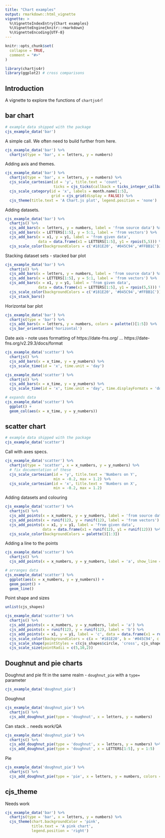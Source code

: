 ```yaml
---
title: "Chart examples"
output: rmarkdown::html_vignette
vignette: >
  %\VignetteIndexEntry{Chart examples}
  %\VignetteEngine{knitr::rmarkdown}
  %\VignetteEncoding{UTF-8}
---
```


```r
knitr::opts_chunk$set(
  collapse = TRUE,
  comment = "#>"
)
```

```r
library(chartjs4r)
library(ggplot2) # cross comparisons
```

## Introduction

A vignette to explore the functions of `chartjs4r`!

## bar chart

```r
# example data shipped with the package
cjs_example_data('bar')
```

A simple call. We often need to build further from here.

```r
cjs_example_data('bar') %>%
  chartjs(type = 'bar', x = letters, y = numbers)
```

Adding axis and themes.

```r
cjs_example_data('bar') %>%
  chartjs(type = 'bar', x = letters, y = numbers) %>% 
  cjs_scale_cartesian(id = 'y', title.text = 'count',
                      ticks = cjs_ticks(callback = ticks_integer_callback(step = 1))) %>% 
  cjs_scale_category(id = 'x', labels = month.name[1:5],
                     grid = cjs_grid(display = FALSE)) %>% 
  cjs_theme(title.text = 'A Chart.js plot', legend.position = 'none')
```

Adding datasets.

```r
cjs_example_data('bar') %>%
  chartjs() %>% 
  cjs_add_bars(x = letters, y = numbers, label = 'from source data') %>% 
  cjs_add_bars(x = LETTERS[1:5], y = 5:1, label = 'from vectors') %>% 
  cjs_add_bars(x = x1, y = y1, label = 'from given data',
               data = data.frame(x1 = LETTERS[1:5], y1 = rpois(5,5))) %>% 
  cjs_scale_color(backgroundColors = c('#181E20', '#045C94','#FFBB1C'))
```

Stacking dataset sets - stacked bar plot

```r
cjs_example_data('bar') %>%
  chartjs() %>% 
  cjs_add_bars(x = letters, y = numbers, label = 'from source data') %>% 
  cjs_add_bars(x = LETTERS[1:5], y = 5:1, label = 'from vectors') %>% 
  cjs_add_bars(x = x1, y = y1, label = 'from given data',
               data = data.frame(x1 = LETTERS[1:5], y1 = rpois(5,5))) %>% 
  cjs_scale_color(backgroundColors = c('#181E20', '#045C94','#FFBB1C')) %>% 
  cjs_stack_bars()
```

Horizontal bar plot

```r
cjs_example_data('bar') %>%
  chartjs(type = 'bar') %>% 
  cjs_add_bars(x = letters, y = numbers, colors = palette()[1:5]) %>% 
  cjs_bar_orientation('horizontal')
```

Date axis - note uses formatting of https://date-fns.org/ ... https://date-fns.org/v2.29.3/docs/format

```r
cjs_example_data('scatter') %>% 
  chartjs() %>% 
  cjs_add_bars(x = x_time, y = y_numbers) %>% 
  cjs_scale_time(id = 'x', time.unit = 'day')
```

```r
cjs_example_data('scatter') %>% 
  chartjs() %>% 
  cjs_add_bars(x = x_time, y = y_numbers) %>% 
  cjs_scale_time(id = 'x', time.unit = 'day', time.displayFormats = 'dd/MM/yyyy')
```

```r
# expands data
cjs_example_data('scatter') %>% 
  ggplot() +
  geom_col(aes(x = x_time, y = y_numbers))
```


## scatter chart

```r
# example data shipped with the package
cjs_example_data('scatter')
```

Call with axes specs.

```r
cjs_example_data('scatter') %>%
  chartjs(type = 'scatter', x = x_numbers, y = y_numbers) %>% 
  # fix documentation of these
  cjs_scale_cartesian(id = 'y', title.text = 'Numbers on Y',
                      min = -0.2, max = 1.2) %>% 
  cjs_scale_cartesian(id = 'x', title.text = 'Numbers on X',
                      min = -0.2, max = 1.2)
```

Adding datasets and colouring

```r
cjs_example_data('scatter') %>%
  chartjs() %>% 
  cjs_add_points(x = x_numbers, y = y_numbers, label = 'from source data') %>% 
  cjs_add_points(x = runif(12), y = runif(12), label = 'from vectors') %>% 
  cjs_add_points(x = x1, y = y1, label = 'from given data',
                 data = data.frame(x1 = runif(12), y1 = runif(12))) %>% 
  cjs_scale_color(backgroundColors = palette()[1:3])
```

Adding a line to the points

```r
cjs_example_data('scatter') %>%
  chartjs() %>% 
  cjs_add_points(x = x_numbers, y = y_numbers, label = 'a', show_line = TRUE)
```

```r
# arranges data
cjs_example_data('scatter') %>% 
  ggplot(aes(x = x_numbers, y = y_numbers)) +
  geom_point() +
  geom_line()
```

Point shape and sizes

```r
unlist(cjs_shapes)

cjs_example_data('scatter') %>%
  chartjs() %>% 
  cjs_add_points(x = x_numbers, y = y_numbers, label = 'a') %>% 
  cjs_add_points(x = runif(12), y = runif(12), label = 'b') %>% 
  cjs_add_points(x = x1, y = y1, label = 'c', data = data.frame(x1 = runif(12), y1 = runif(12))) %>% 
  cjs_scale_color(backgroundColors = c(a = '#181E20', b = '#045C94', c = '#FFBB1C'), match_background_and_border = T) %>% 
  cjs_scale_shape(pointStyles = c(cjs_shapes$circle, 'cross', cjs_shapes[['star']])) %>% 
  cjs_scale_size(pointRadii = c(5,10,2))
```

## Doughnut and pie charts

Doughnut and pie fit in the same realm - `doughnut_pie` with a `type=` parameter

```r
cjs_example_data('doughnut_pie')
```

Doughnut

```r
cjs_example_data('doughnut_pie') %>% 
  chartjs() %>% 
  cjs_add_doughnut_pie(type = 'doughnut', x = letters, y = numbers)
```

Can stack .. needs work/QA

```r
cjs_example_data('doughnut_pie') %>% 
  chartjs() %>% 
  cjs_add_doughnut_pie(type = 'doughnut', x = letters, y = numbers) %>% 
  cjs_add_doughnut_pie(type = 'doughnut', x = LETTERS[1:5], y = 1:5)
```

Pie 

```r
cjs_example_data('doughnut_pie') %>% 
  chartjs() %>% 
  cjs_add_doughnut_pie(type = 'pie', x = letters, y = numbers, colors = palette()[1:5])
```

## cjs_theme

Needs work

```r
cjs_example_data('bar') %>%
  chartjs(type = 'bar', x = letters, y = numbers) %>% 
  cjs_theme(chart.backgroundColor = 'pink', 
            title.text = 'A pink chart',
            legend.position = 'right')
```
